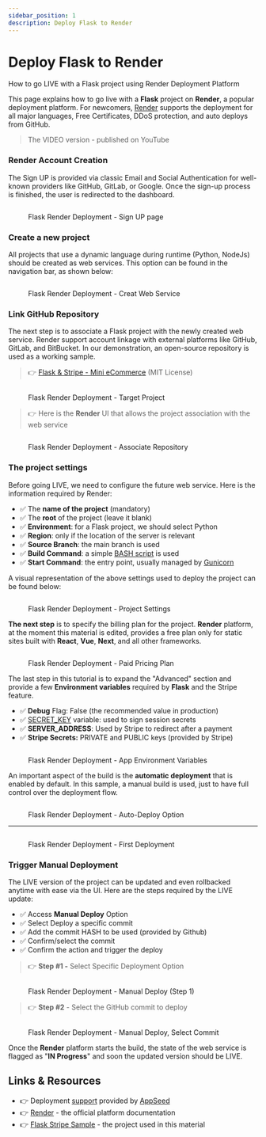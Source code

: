 ```yaml
---
sidebar_position: 1
description: Deploy Flask to Render
---
```


# Deploy Flask to Render

<SubHeading color="#25c2a0">How to go LIVE with a Flask project using Render Deployment Platform</SubHeading>

This page explains how to go live with a **Flask** project on **Render**, a popular deployment platform. For newcomers, [Render](https://render.com/) supports the deployment for all major languages, Free Certificates, DDoS protection, and auto deploys from GitHub.

> The VIDEO version - published on YouTube

<YoutubeEmbed url="https://www.youtube.com/embed/jWxYzKVkcwY" title="How to deploy Flask on Render Platform" />

### Render Account Creation

The Sign UP is provided via classic Email and Social Authentication for well-known providers like GitHub, GitLab, or Google. Once the sign-up process is finished, the user is redirected to the dashboard.

<figure>
	<img src="../../.gitbook/assets/render-01-sign-up-page-min.jpg" alt="" />
	<figcaption>
		<p>Flask Render Deployment - Sign UP page</p>
	</figcaption>
</figure>

### Create a new project

All projects that use a dynamic language during runtime (Python, NodeJs) should be created as web services. This option can be found in the navigation bar, as shown below:

<figure>
	<img src="../../.gitbook/assets/render-02-create-web-service-menu-min.jpg" alt="" />
	<figcaption>
		<p>Flask Render Deployment - Creat Web Service</p>
	</figcaption>
</figure>

### Link GitHub Repository

The next step is to associate a Flask project with the newly created web service. Render support account linkage with external platforms like GitHub, GitLab, and BitBucket. In our demonstration, an open-source repository is used as a working sample.

> 👉 [Flask & Stripe - Mini eCommerce](https://github.com/app-generator/sample-flask-stripe) (MIT License)

<figure>
	<img src="../../.gitbook/assets/render-12-create-web-service-sshot-min.jpg" alt="" />
	<figcaption>
		<p>Flask Render Deployment - Target Project</p>
	</figcaption>
</figure>

> 👉 Here is the **Render** UI that allows the project association with the web service

<figure>
	<img src="../../.gitbook/assets/render-03-create-web-service-link-repo-min.jpg" alt="" />
	<figcaption>
		<p>Flask Render Deployment - Associate Repository</p>
	</figcaption>
</figure>

### The project settings

Before going LIVE, we need to configure the future web service. Here is the information required by Render:

- ✅ The **name of the project** (mandatory)
- ✅ The **root** of the project (leave it blank)
- ✅ **Environment**: for a Flask project, we should select Python
- ✅ **Region**: only if the location of the server is relevant
- ✅ **Source Branch**: the main branch is used
- ✅ **Build Command**: a simple [BASH script](https://github.com/app-generator/sample-flask-stripe/blob/master/build.sh) is used
- ✅ **Start Command**: the entry point, usually managed by [Gunicorn](https://gunicorn.org/)

A visual representation of the above settings used to deploy the project can be found below:

<figure>
	<img src="../../.gitbook/assets/render-04-create-web-service-basic-options-min.jpg" alt="" />
	<figcaption>
		<p>Flask Render Deployment - Project Settings</p>
	</figcaption>
</figure>

**The next step** is to specify the billing plan for the project. **Render** platform, at the moment this material is edited, provides a free plan only for static sites built with **React**, **Vue**, **Next**, and all other frameworks.

<figure>
	<img src="../../.gitbook/assets/render-05-create-web-service-plans-min.jpg" alt="" />
	<figcaption>
		<p>Flask Render Deployment - Paid Pricing Plan</p>
	</figcaption>
</figure>

The last step in this tutorial is to expand the "Advanced" section and provide a few **Environment variables** required by **Flask** and the Stripe feature.

- ✅ **Debug** Flag: False (the recommended value in production)
- ✅ [SECRET_KEY](https://flask.palletsprojects.com/en/2.2.x/config/#SECRET_KEY) variable: used to sign session secrets
- ✅ **SERVER_ADDRESS**: Used by Stripe to redirect after a payment
- ✅ **Stripe Secrets:** PRIVATE and PUBLIC keys (provided by Stripe)

<figure>
	<img src="../../.gitbook/assets/render-06-create-web-service-env-variables-min.jpg" alt="" />
	<figcaption>
		<p>Flask Render Deployment - App Environment Variables</p>
	</figcaption>
</figure>

An important aspect of the build is the **automatic deployment** that is enabled by default. In this sample, a manual build is used, just to have full control over the deployment flow.

<figure>
	<img src="../../.gitbook/assets/render-07-create-web-service-confirm-min.jpg" alt="" />
	<figcaption>
		<p>Flask Render Deployment - Auto-Deploy Option</p>
	</figcaption>
</figure>

---

<figure>
	<img src="../../.gitbook/assets/render-08-create-web-service-deploy-console-min.jpg" alt="" />
	<figcaption>
		<p>Flask Render Deployment - First Deployment</p>
	</figcaption>
</figure>

### Trigger Manual Deployment

The LIVE version of the project can be updated and even rollbacked anytime with ease via the UI. Here are the steps required by the LIVE update:

- ✅ Access **Manual Deploy** Option
- ✅ Select Deploy a specific commit
- ✅ Add the commit HASH to be used (provided by Github)
- ✅ Confirm/select the commit
- ✅ Confirm the action and trigger the deploy

> 👉 **Step #1 -** Select Specific Deployment Option

<figure>
	<img src="../../.gitbook/assets/render-09-create-web-service-trigger-manual-build-min.jpg" alt="" />
	<figcaption>
		<p>Flask Render Deployment - Manual Deploy (Step 1)</p>
	</figcaption>
</figure>

> 👉 **Step #2** - Select the GitHub commit to deploy

<figure>
	<img src="../../.gitbook/assets/render-10-create-web-service-trigger-build-commit-id-min (1).jpg" alt="" />
	<figcaption>
		<p>Flask Render Deployment - Manual Deploy, Select Commit</p>
	</figcaption>
</figure>

Once the **Render** platform starts the build, the state of the web service is flagged as "**IN Progress**" and soon the updated version should be LIVE.

## Links & Resources

- 👉 Deployment [support](https://appseed.us/support/) provided by [AppSeed](https://appseed.us/)
- 👉 [Render](https://render.com/) - the official platform documentation
- 👉 [Flask Stripe Sample](https://github.com/app-generator/sample-flask-stripe) - the project used in this material
